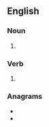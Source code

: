 ==English==

===Noun===
{{head|en|noun plural form}}

# {{plural of|misread|lang=en}}

===Verb===
{{head|en|verb form}}

# {{en-third-person singular of|misread}}

===Anagrams===
* {{l|en|damsires}}
* {{l|en|sidearms}}